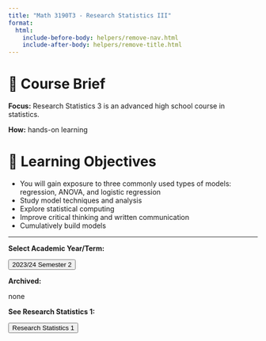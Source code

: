 ```yaml
---
title: "Math 3190T3 - Research Statistics III"
format:
  html:
    include-before-body: helpers/remove-nav.html
    include-after-body: helpers/remove-title.html
---
```


# 📑 Course Brief

**Focus:** Research Statistics 3 is an advanced high school course in statistics.	

**How:** hands-on learning

# 🎯 Learning Objectives

- You will gain exposure to three commonly used types of models: regression, ANOVA, and logistic regression
- Study model techniques and analysis
- Explore statistical computing
- Improve critical thinking and written communication
- Cumulatively build models

-----------------

**Select Academic Year/Term:**

<a href="2024s2/index.qmd">
    <button class="button-61">2023/24 Semester 2</button>
</a>

**Archived:**

none

**See Research Statistics 1:**

<a href="https://tjhsststats.github.io/RGuides/">
    <button class="button-61">Research Statistics 1</button>
</a> 

<!-- <script>
    document.getElementById('myLink').addEventListener('click', function(event) {
        event.preventDefault();  // Prevent default anchor behavior
        var goTo = this.getAttribute("href"); // Store href value

        // Logic to open the link in the same tab
        window.location.href = goTo;
    });
</script> -->
